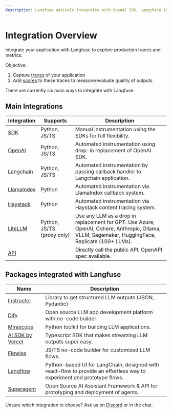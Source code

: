 ```yaml
---
description: Langfuse natively integrates with OpenAI SDK, Langchain (Python&JS), Flowise, LiteLLM, Langflow, and Superagent.
---
```


# Integration Overview

Integrate your application with Langfuse to explore production traces and metrics.

Objective:

1. Capture [traces](/docs/tracing) of your application
2. Add [scores](/docs/scores) to these traces to measure/evaluate quality of outputs

There are currently six main ways to integrate with Langfuse:

## Main Integrations

| Integration                                              | Supports                   | Description                                                                                                                                      |
| -------------------------------------------------------- | -------------------------- | ------------------------------------------------------------------------------------------------------------------------------------------------ |
| [SDK](/docs/sdk)                                         | Python, JS/TS              | Manual instrumentation using the SDKs for full flexibility.                                                                                      |
| [OpenAI](/docs/integrations/openai)                      | Python, JS/TS              | Automated instrumentation using drop-in replacement of OpenAI SDK.                                                                               |
| [Langchain](/docs/integrations/langchain)                | Python, JS/TS              | Automated instrumentation by passing callback handler to Langchain application.                                                                  |
| [LlamaIndex](/docs/integrations/llama-index/get-started) | Python                     | Automated instrumentation via LlamaIndex callback system.                                                                                        |
| [Haystack](/docs/integrations/haystack)                  | Python                     | Automated instrumentation via Haystack content tracing system.                                                                                   |
| [LiteLLM](/docs/integrations/litellm)                    | Python, JS/TS (proxy only) | Use any LLM as a drop in replacement for GPT. Use Azure, OpenAI, Cohere, Anthropic, Ollama, VLLM, Sagemaker, HuggingFace, Replicate (100+ LLMs). |
| [API](/docs/api)                                         |                            | Directly call the public API. OpenAPI spec available.                                                                                            |

## Packages integrated with Langfuse

| Name                                                       | Description                                                                                                             |
| ---------------------------------------------------------- | ----------------------------------------------------------------------------------------------------------------------- |
| [Instructor](/docs/integrations/instructor)                | Library to get structured LLM outputs (JSON, Pydantic)                                                                  |
| [Dify](/docs/integrations/dify)                            | Open source LLM app development platform with no-code builder.                                                          |
| [Mirascope](/docs/integrations/mirascope)                  | Python toolkit for building LLM applications.                                                                           |
| [AI SDK by Vercel](/docs/sdk/typescript/example-vercel-ai) | Typescript SDK that makes streaming LLM outputs super easy.                                                             |
| [Flowise](/docs/integrations/flowise)                      | JS/TS no-code builder for customized LLM flows.                                                                         |
| [Langflow](/docs/integrations/langflow)                    | Python-based UI for LangChain, designed with react-flow to provide an effortless way to experiment and prototype flows. |
| [Superagent](/docs/integrations/superagent)                | Open Source AI Assistant Framework & API for prototyping and deployment of agents.                                      |

Unsure which integration to choose? Ask us on [Discord](/discord) or in the chat.

